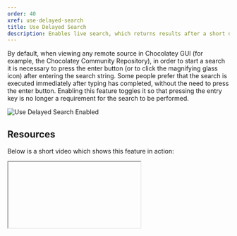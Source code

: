```yaml
---
order: 40
xref: use-delayed-search
title: Use Delayed Search
description: Enables live search, which returns results after a short delay without clicking the search button on remote sources
---
```


By default, when viewing any remote source in Chocolatey GUI (for example, the Chocolatey Community Repository), in order to start a search it is necessary to press the enter button (or to click the magnifying glass icon) after entering the search string.  Some people prefer that the search is executed immediately after typing has completed, without the need to press the enter button.  Enabling this feature toggles it so that pressing the entry key is no longer a requirement for the search to be performed.

![Use Delayed Search Enabled](https://img.chocolatey.org/docs/chocolatey-gui/feature_use_delayed_search_enabled.png "Use Delayed Search Enabled")

## Resources

Below is a short video which shows this feature in action:

<Iframe ratio="16x9" link="https://www.youtube.com/embed/Zsyr51jr4QY?list=PL84yg23i9GBjAMY0OfHfn-MH4rviaccuc" />

## Example

This feature can be enabled, for the currently logged in user, by running the following command:

```powershell
chocolateyguicli feature enable --name="'UseDelayedSearch'"
```

This feature can be disabled, for the currently logged in user, by running the following command:

```powershell
chocolateyguicli feature disable --name="'UseDelayedSearch'"
```

Or, to enable/disable it globally at the machine level, run the following commands:

```powershell
chocolateyguicli feature enable --name="'UseDelayedSearch'" --global

chocolateyguicli feature disable --name="'UseDelayedSearch'" --global
```


## Default Value

The default value for this feature is disabled.

## Availability

The ability to control this feature from the Chocolatey GUI Settings screen has existed since Chocolatey GUI v0.16.0.

The ability to control this feature from the command line using `chocolateyguicli` has existed since Chocolatey GUI
v0.17.0.
